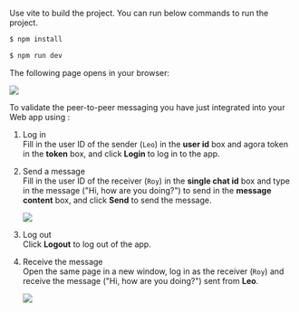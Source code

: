 <PlatformWrapper platform="web">

Use vite to build the project. You can run below commands to run the project.

```bash
$ npm install
```
```bash
$ npm run dev
```

The following page opens in your browser:

![](https://web-cdn.agora.io/docs-files/1664531249247)

To validate the peer-to-peer messaging you have just integrated into your Web app using <Vg k="COMPANY"/> <Vg k="CHAT"/>:

1. Log in  
Fill in the user ID of the sender (`Leo`) in the **user id** box and agora token in the **token** box, and click **Login** to log in to the app.

2. Send a message  
Fill in the user ID of the receiver (`Roy`) in the **single chat id** box and type in the message ("Hi, how are you doing?") to send in the **message content** box, and click **Send** to send the message.  

	![](https://web-cdn.agora.io/docs-files/1664531288522)

3. Log out  
Click **Logout** to log out of the app.

4. Receive the message  
Open the same page in a new window, log in as the receiver (`Roy`) and receive the message ("Hi, how are you doing?") sent from **Leo**.

	![](https://web-cdn.agora.io/docs-files/1664531311192)

</PlatformWrapper>
